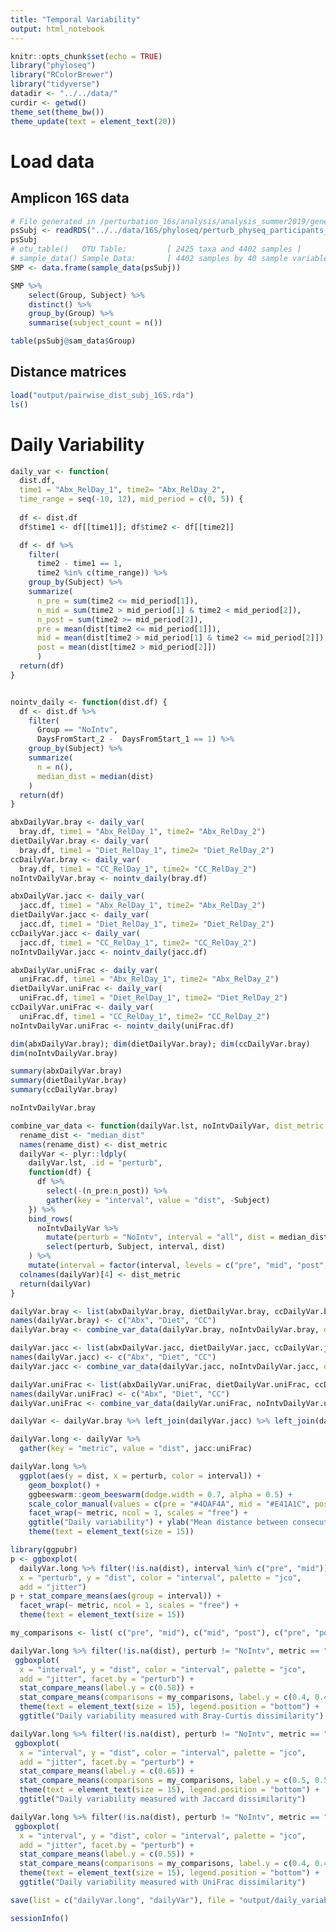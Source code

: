 ```yaml
---
title: "Temporal Variability"
output: html_notebook
---
```


```r
knitr::opts_chunk$set(echo = TRUE)
library("phyloseq")
library("RColorBrewer")
library("tidyverse")
datadir <- "../../data/"
curdir <- getwd()
theme_set(theme_bw())
theme_update(text = element_text(20))
```

# Load data

## Amplicon 16S data

```r
# File generated in /perturbation_16s/analysis/analysis_summer2019/generate_phyloseq.rmd
psSubj <- readRDS("../../data/16S/phyloseq/perturb_physeq_participants_decontam_15Jul19.rds")
psSubj
# otu_table()   OTU Table:         [ 2425 taxa and 4402 samples ]
# sample_data() Sample Data:       [ 4402 samples by 40 sample variables ]
SMP <- data.frame(sample_data(psSubj))

```


```r
SMP %>%
    select(Group, Subject) %>%
    distinct() %>%
    group_by(Group) %>%
    summarise(subject_count = n())
```

```r
table(psSubj@sam_data$Group)
```


## Distance matrices


```r
load("output/pairwise_dist_subj_16S.rda")
ls()
```


# Daily Variability


```r
daily_var <- function(
  dist.df, 
  time1 = "Abx_RelDay_1", time2= "Abx_RelDay_2",
  time_range = seq(-10, 12), mid_period = c(0, 5)) {
  
  df <- dist.df
  df$time1 <- df[[time1]]; df$time2 <- df[[time2]] 

  df <- df %>%
    filter( 
      time2 - time1 == 1,
      time2 %in% c(time_range)) %>%
    group_by(Subject) %>%
    summarize(
      n_pre = sum(time2 <= mid_period[1]),
      n_mid = sum(time2 > mid_period[1] & time2 < mid_period[2]),
      n_post = sum(time2 >= mid_period[2]),
      pre = mean(dist[time2 <= mid_period[1]]),
      mid = mean(dist[time2 > mid_period[1] & time2 <= mid_period[2]]),
      post = mean(dist[time2 > mid_period[2]])
      )
  return(df)
}


nointv_daily <- function(dist.df) {
  df <- dist.df %>%
    filter( 
      Group == "NoIntv",
      DaysFromStart_2 -  DaysFromStart_1 == 1) %>%
    group_by(Subject) %>%
    summarize(
      n = n(),
      median_dist = median(dist)
    )
  return(df)
}
```


```r
abxDailyVar.bray <- daily_var(
  bray.df, time1 = "Abx_RelDay_1", time2= "Abx_RelDay_2")
dietDailyVar.bray <- daily_var(
  bray.df, time1 = "Diet_RelDay_1", time2= "Diet_RelDay_2")
ccDailyVar.bray <- daily_var(
  bray.df, time1 = "CC_RelDay_1", time2= "CC_RelDay_2")
noIntvDailyVar.bray <- nointv_daily(bray.df)

abxDailyVar.jacc <- daily_var(
  jacc.df, time1 = "Abx_RelDay_1", time2= "Abx_RelDay_2")
dietDailyVar.jacc <- daily_var(
  jacc.df, time1 = "Diet_RelDay_1", time2= "Diet_RelDay_2")
ccDailyVar.jacc <- daily_var(
  jacc.df, time1 = "CC_RelDay_1", time2= "CC_RelDay_2")
noIntvDailyVar.jacc <- nointv_daily(jacc.df)

abxDailyVar.uniFrac <- daily_var(
  uniFrac.df, time1 = "Abx_RelDay_1", time2= "Abx_RelDay_2")
dietDailyVar.uniFrac <- daily_var(
  uniFrac.df, time1 = "Diet_RelDay_1", time2= "Diet_RelDay_2")
ccDailyVar.uniFrac <- daily_var(
  uniFrac.df, time1 = "CC_RelDay_1", time2= "CC_RelDay_2")
noIntvDailyVar.uniFrac <- nointv_daily(uniFrac.df)

dim(abxDailyVar.bray); dim(dietDailyVar.bray); dim(ccDailyVar.bray)
dim(noIntvDailyVar.bray)
```



```r
summary(abxDailyVar.bray)
summary(dietDailyVar.bray)
summary(ccDailyVar.bray)
```

```r
noIntvDailyVar.bray
```


```r
combine_var_data <- function(dailyVar.lst, noIntvDailyVar, dist_metric = "bray") {
  rename_dist <- "median_dist"
  names(rename_dist) <- dist_metric
  dailyVar <- plyr::ldply(
    dailyVar.lst, .id = "perturb",
    function(df) {
      df %>% 
        select(-(n_pre:n_post)) %>%
        gather(key = "interval", value = "dist", -Subject)
    }) %>% 
    bind_rows(
      noIntvDailyVar %>%
        mutate(perturb = "NoIntv", interval = "all", dist = median_dist) %>%
        select(perturb, Subject, interval, dist)
    ) %>%
    mutate(interval = factor(interval, levels = c("pre", "mid", "post", "all"))) 
  colnames(dailyVar)[4] <- dist_metric
  return(dailyVar)
}

dailyVar.bray <- list(abxDailyVar.bray, dietDailyVar.bray, ccDailyVar.bray)
names(dailyVar.bray) <- c("Abx", "Diet", "CC")
dailyVar.bray <- combine_var_data(dailyVar.bray, noIntvDailyVar.bray, dist_metric = "bray")

dailyVar.jacc <- list(abxDailyVar.jacc, dietDailyVar.jacc, ccDailyVar.jacc)
names(dailyVar.jacc) <- c("Abx", "Diet", "CC")
dailyVar.jacc <- combine_var_data(dailyVar.jacc, noIntvDailyVar.jacc, dist_metric = "jacc")

dailyVar.uniFrac <- list(abxDailyVar.uniFrac, dietDailyVar.uniFrac, ccDailyVar.uniFrac)
names(dailyVar.uniFrac) <- c("Abx", "Diet", "CC")
dailyVar.uniFrac <- combine_var_data(dailyVar.uniFrac, noIntvDailyVar.uniFrac, dist_metric = "uniFrac")

dailyVar <- dailyVar.bray %>% left_join(dailyVar.jacc) %>% left_join(dailyVar.uniFrac)

```



```r
dailyVar.long <- dailyVar %>%
  gather(key = "metric", value = "dist", jacc:uniFrac) 

dailyVar.long %>%
  ggplot(aes(y = dist, x = perturb, color = interval)) +
    geom_boxplot() +
    ggbeeswarm::geom_beeswarm(dodge.width = 0.7, alpha = 0.5) +
    scale_color_manual(values = c(pre = "#4DAF4A", mid = "#E41A1C", post = "#377EB8", all = "grey50")) +
    facet_wrap(~ metric, ncol = 1, scales = "free") +
    ggtitle("Daily variability") + ylab("Mean distance between consecutive samples") +
    theme(text = element_text(size = 15))
```

```r
library(ggpubr)
p <- ggboxplot(
  dailyVar.long %>% filter(!is.na(dist), interval %in% c("pre", "mid")),
  x = "perturb", y = "dist", color = "interval", palette = "jco",
  add = "jitter")
p + stat_compare_means(aes(group = interval)) +
  facet_wrap(~ metric, ncol = 1, scales = "free") +
  theme(text = element_text(size = 15))
```


```r
my_comparisons <- list( c("pre", "mid"), c("mid", "post"), c("pre", "post"))

dailyVar.long %>% filter(!is.na(dist), perturb != "NoIntv", metric == "bray") %>%
 ggboxplot(
  x = "interval", y = "dist", color = "interval", palette = "jco",
  add = "jitter", facet.by = "perturb") +
  stat_compare_means(label.y = c(0.58)) +
  stat_compare_means(comparisons = my_comparisons, label.y = c(0.4, 0.45, 0.5)) +
  theme(text = element_text(size = 15), legend.position = "bottom") +
  ggtitle("Daily variability measured with Bray-Curtis dissimilarity")
```

```r
dailyVar.long %>% filter(!is.na(dist), perturb != "NoIntv", metric == "jacc") %>%
 ggboxplot(
  x = "interval", y = "dist", color = "interval", palette = "jco",
  add = "jitter", facet.by = "perturb") +
  stat_compare_means(label.y = c(0.65)) +
  stat_compare_means(comparisons = my_comparisons, label.y = c(0.5, 0.55, 0.6)) +
  theme(text = element_text(size = 15), legend.position = "bottom") +
  ggtitle("Daily variability measured with Jaccard dissimilarity")
```


```r
dailyVar.long %>% filter(!is.na(dist), perturb != "NoIntv", metric == "uniFrac") %>%
 ggboxplot(
  x = "interval", y = "dist", color = "interval", palette = "jco",
  add = "jitter", facet.by = "perturb") +
  stat_compare_means(label.y = c(0.55)) +
  stat_compare_means(comparisons = my_comparisons, label.y = c(0.4, 0.45, 0.5)) +
  theme(text = element_text(size = 15), legend.position = "bottom") +
  ggtitle("Daily variability measured with UniFrac dissimilarity")
```

```r
save(list = c("dailyVar.long", "dailyVar"), file = "output/daily_variability.rda")
```


```r
sessionInfo()
```